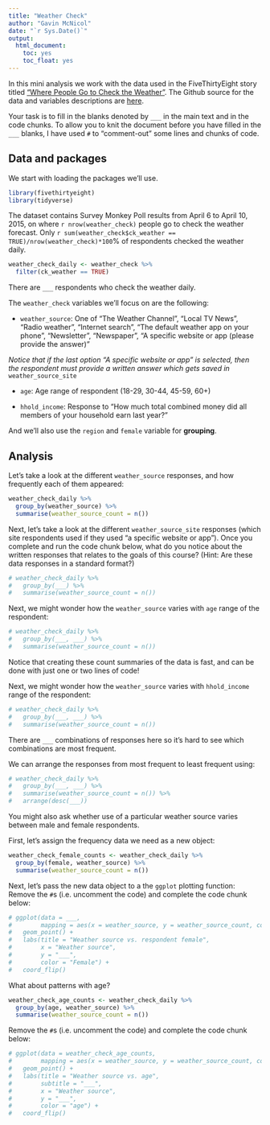 ```yaml
---
title: "Weather Check"
author: "Gavin McNicol"
date: "`r Sys.Date()`"
output:
  html_document: 
    toc: yes
    toc_float: yes
---
```


In this mini analysis we work with the data used in the FiveThirtyEight story titled ["Where People Go to Check the Weather"](https://fivethirtyeight.com/features/weather-forecast-news-app-habits/).
The Github source for the data and variables descriptions are [here](https://github.com/fivethirtyeight/data/tree/master/weather-check).

Your task is to fill in the blanks denoted by `___` in the main text and in the code chunks.
To allow you to knit the document before you have filled in the `___` blanks, I have used `#` to "comment-out" some lines and chunks of code.

## Data and packages

We start with loading the packages we'll use.

```r
library(fivethirtyeight)
library(tidyverse)
```

The dataset contains Survey Monkey Poll results from April 6 to April 10, 2015, on where `r nrow(weather_check)` people go to check the weather forecast.
Only `r sum(weather_check$ck_weather == TRUE)/nrow(weather_check)*100`% of respondents checked the weather daily.

```r
weather_check_daily <- weather_check %>% 
  filter(ck_weather == TRUE)
```

There are `___` respondents who check the weather daily.

The `weather_check` variables we'll focus on are the following:

-   `weather_source`: One of "The Weather Channel", "Local TV News", "Radio weather", "Internet search", "The default weather app on your phone", "Newsletter", "Newspaper", "A specific website or app (please provide the answer)"

*Notice that if the last option "A specific website or app" is selected, then the respondent must provide a written answer which gets saved in* `weather_source_site`

-   `age`: Age range of respondent (18-29, 30-44, 45-59, 60+)

-   `hhold_income`: Response to "How much total combined money did all members of your household earn last year?"

And we'll also use the `region` and `female` variable for **grouping**.

## Analysis

Let's take a look at the different `weather_source` responses, and how frequently each of them appeared:

```r
weather_check_daily %>%
  group_by(weather_source) %>%
  summarise(weather_source_count = n()) 
```

Next, let's take a look at the different `weather_source_site` responses (which site respondents used if they used "a specific website or app").
Once you complete and run the code chunk below, what do you notice about the written responses that relates to the goals of this course?
(Hint: Are these data responses in a standard format?)

```r
# weather_check_daily %>%
#   group_by(___) %>%
#   summarise(weather_source_count = n())
```

Next, we might wonder how the `weather_source` varies with `age` range of the respondent:

```r
# weather_check_daily %>%
#   group_by(___, ___) %>%
#   summarise(weather_source_count = n())
```

Notice that creating these count summaries of the data is fast, and can be done with just one or two lines of code!

Next, we might wonder how the `weather_source` varies with `hhold_income` range of the respondent:

```r
# weather_check_daily %>%
#   group_by(___, ___) %>%
#   summarise(weather_source_count = n())
```

There are `___` combinations of responses here so it's hard to see which combinations are most frequent.

We can arrange the responses from most frequent to least frequent using:

```r
# weather_check_daily %>%
#   group_by(___, ___) %>%
#   summarise(weather_source_count = n()) %>% 
#   arrange(desc(___))
```

You might also ask whether use of a particular weather source varies between male and female respondents.

First, let's assign the frequency data we need as a new object:

```r
weather_check_female_counts <- weather_check_daily %>%
  group_by(female, weather_source) %>%
  summarise(weather_source_count = n())
```

Next, let's pass the new data object to a the `ggplot` plotting function: Remove the `#`s (i.e. uncomment the code) and complete the code chunk below:

```r
# ggplot(data = ___, 
#        mapping = aes(x = weather_source, y = weather_source_count, color = female)) +
#   geom_point() +
#   labs(title = "Weather source vs. respondent female",
#        x = "Weather source",
#        y = "___",
#        color = "Female") +
#   coord_flip()
```

What about patterns with age?

```r
weather_check_age_counts <- weather_check_daily %>%
  group_by(age, weather_source) %>%
  summarise(weather_source_count = n())
```

Remove the `#`s (i.e. uncomment the code) and complete the code chunk below:

```r
# ggplot(data = weather_check_age_counts,
#        mapping = aes(x = weather_source, y = weather_source_count, color = ___)) +
#   geom_point() +
#   labs(title = "Weather source vs. age",
#        subtitle = "___", 
#        x = "Weather source",
#        y = "___",
#        color = "age") +
#   coord_flip()
```
